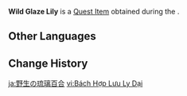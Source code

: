 {{Item Infobox
|id           = 100606
|image        = Item Glaze Lily.png
|type         = Quest Items
|description  = Wild [[Glaze Lilies]] used in the [[Rite of Parting]].<br>Due to geological changes, Glaze Lilies have lost their natural habitat. They say that these plants understand human hearts, and will grow to be especially beautiful if serenaded with deep and meaningful songs.
|source1      = Obtained during the quest ''[[Solitary Fragrance]]''
|quest        = Solitary Fragrance
|related_type = Variant
|related_item = Glaze Lily
}}
'''Wild Glaze Lily''' is a [[Quest Item]] obtained during the {{Quest|Solitary Fragrance}}.

==Other Languages==
{{Other Languages
|default_hidden = 1
|en      = Wild Glaze Lily
|zhs     = 野生琉璃百合
|zhs_rm  = Yěshēng Liúlí Bǎihé
|zht     = 野生琉璃百合
|zht_rm  = Yěshēng Liúlí Bǎihé
|ja      = 野生の琉璃百合
|ja_rm   = Yasei no Ruri Yuri
|ko      = 야생 유리백합
|es      = Lirio de cristal salvaje
|fr      = Lys verni sauvage
|ru      = Дикая глазурная лилия
|th      = Wild Glaze Lily
|vi      = Bách Hợp Lưu Ly Dại
|de      = Wilde Glaslilie
|id      = Glaze Lily Liar
|pt      = Lírio de Vidro Selvagem
|tr      = Yabani Parlak Zambak
|it      = Splendigiglio selvatico
}}

==Change History==
{{Change History|1.1}}

[[ja:野生の琉璃百合]]
[[vi:Bách Hợp Lưu Ly Dại]]